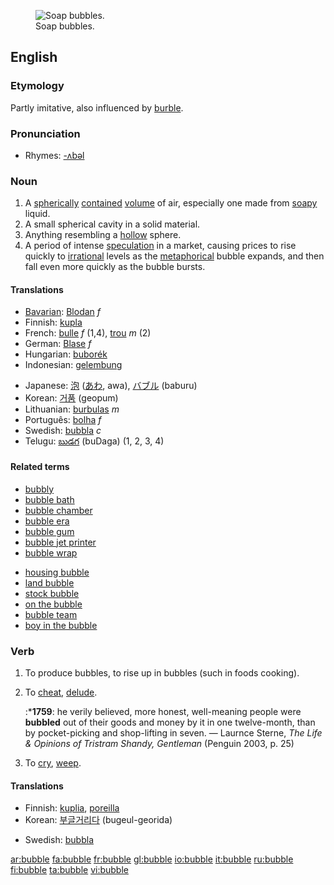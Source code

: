[[Image:Soap Bubble - foliage background - iridescent colours - Traquair 040801.jpg|thumb|right|Soap bubbles.]]
==English==
===Etymology===
Partly imitative, also influenced by [[burble]].

===Pronunciation===
*Rhymes: [[Rhymes:English:-ʌbəl|-ʌbəl]]

===Noun===
{{en-noun}}

#A [[spherical]]ly [[contained]] [[volume]] of air, especially one made from [[soapy]] liquid.
#A small spherical cavity in a solid material.
#Anything resembling a [[hollow]] sphere.
#A period of intense [[speculation]] in a market, causing prices to rise quickly to [[irrational]] levels as the [[metaphorical]] bubble expands, and then fall even more quickly as the bubble bursts.

====Translations====
{{trans-top|bubble}}
*[[Bavarian]]: [[Blodan]] ''f''
*Finnish: [[kupla]]
*French: [[bulle]] ''f'' (1,4), [[trou]] ''m'' (2)
*German: [[Blase]] ''f''
*Hungarian: [[buborék]]
*Indonesian: [[gelembung]]
{{trans-mid}}
*Japanese: [[泡]] ([[あわ]], awa), [[バブル]] (baburu)
*Korean: [[거품]] (geopum)
*Lithuanian: [[burbulas]] ''m''
*Português: [[bolha]] ''f''
*Swedish: [[bubbla]] ''c''
*Telugu: [[బుడగ]] (buDaga) (1, 2, 3, 4)
{{trans-bottom}}

====Related terms====
{{rel-top}}
*[[bubbly]]
*[[bubble bath]]
*[[bubble chamber]]
*[[bubble era]]
*[[bubble gum]]
*[[bubble jet printer]]
*[[bubble wrap]]
{{rel-mid}}
*[[housing bubble]]
*[[land bubble]]
*[[stock bubble]]
*[[on the bubble]]
*[[bubble team]]
*[[boy in the bubble]]
{{rel-bottom}}

===Verb===
{{en-verb|bubbl|es}}

# {{intransitive}} To produce bubbles, to rise up in bubbles (such in foods cooking).
# {{context|transitive|archaic}} To [[cheat]], [[delude]].
#:*'''1759''': he verily believed, more honest, well-meaning people were '''bubbled''' out of their goods and money by it in one twelve-month, than by pocket-picking and shop-lifting in seven. — Laurnce Sterne, ''The Life & Opinions of Tristram Shandy, Gentleman'' (Penguin 2003, p. 25)
# {{intransitive|Scot English|Geordie|Northern English dialect}} To [[cry]], [[weep]].

====Translations====
{{trans-top|rise up in bubbles}}
*Finnish: [[kuplia]], [[poreilla]]
*Korean: [[부글]]거리다 (bugeul-georida)
{{trans-mid}}
*Swedish: [[bubbla]]
{{trans-bottom}}

[[ar:bubble]]
[[fa:bubble]]
[[fr:bubble]]
[[gl:bubble]]
[[io:bubble]]
[[it:bubble]]
[[ru:bubble]]
[[fi:bubble]]
[[ta:bubble]]
[[vi:bubble]]
